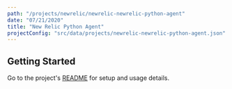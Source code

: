 ```yaml
---
path: "/projects/newrelic/newrelic-newrelic-python-agent"
date: "07/21/2020"
title: "New Relic Python Agent"
projectConfig: "src/data/projects/newrelic-newrelic-python-agent.json"
---
```


## Getting Started

Go to the project's [README](https://github.com/newrelic/newrelic-python-agent) for setup and usage details.

